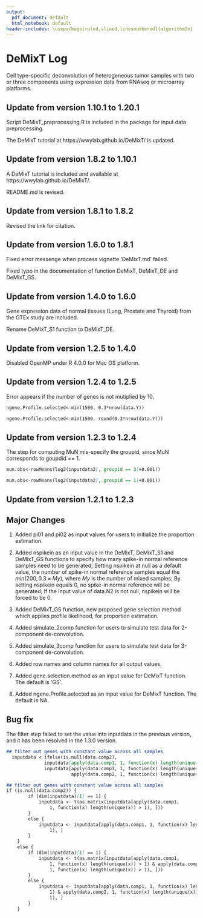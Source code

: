```yaml
---
output:
  pdf_document: default
  html_notebook: default
header-includes: \usepackage[ruled,vlined,linesnumbered]{algorithm2e}
---
```

# DeMixT Log
Cell type-specific deconvolution of heterogeneous tumor samples with two or three components using expression data from RNAseq or microarray platforms.

## Update from version 1.10.1 to 1.20.1 
Script DeMixT_preprocessing.R is included in the package for input data preprocessing.

The DeMixT tutorial at https://wwylab.github.io/DeMixT/ is updated.

## Update from version 1.8.2 to 1.10.1

A DeMixT tutorial is included and available at https://wwylab.github.io/DeMixT/.

README.md is revised.


## Update from version 1.8.1 to 1.8.2

Revised the link for citation. 

## Update from version 1.6.0 to 1.8.1

Fixed error messenge when process vignette 'DeMixT.md' failed.

Fixed typo in the documentation of function DeMixT, DeMixT_DE and DeMixT_GS.


## Update from version 1.4.0 to 1.6.0

Gene expression data of normal tissues (Lung, Prostate and Thyroid) from the GTEx study are included.

Rename DeMixT_S1 function to DeMixT_DE.


## Update from version 1.2.5 to 1.4.0

Disabled OpenMP under R 4.0.0 for Mac OS platform.

## Update from version 1.2.4 to 1.2.5

Error appears if the number of genes is not mutiplied by 10.
````markdown
ngene.Profile.selected<-min(1500, 0.3*nrow(data.Y))
````
````markdown
ngene.Profile.selected<-min(1500, round(0.3*nrow(data.Y)))
````


## Update from version 1.2.3 to 1.2.4

The step for computing MuN mis-specify the groupid, since MuN corresponds to goupdid == 1.
````markdown
mun.obs<-rowMeans(log2(inputdata2[, groupid == 3]+0.001))
````
````markdown
mun.obs<-rowMeans(log2(inputdata2[, groupid == 1]+0.001))
````

## Update from version 1.2.1 to 1.2.3

## Major Changes

1. Added pi01 and pi02 as input values for users to initialize the proportion estimation.

2. Added nspikein as an input value in the DeMixT, DeMixT_S1 and DeMixT_GS functions to specify how many spike-in normal reference samples need to be generated; Setting nspikein at null as a default value, the number of spike-in normal reference samples equal the $min(200, 0.3\times My)$, where $My$ is the number of mixed samples; By setting nspikein equals 0, no spike-in normal reference will be generated; If the input value of data.N2 is not null, nspikein will be forced to be 0.

3. Added DeMixT_GS function, new proposed gene selection method which applies profile likelihood, for proportion estimation.

4. Added simulate_2comp function for users to simulate test data for 2-component de-convolution.

5. Added simulate_3comp function for users to simulate test data for 3-component de-convolution.

6. Added row names and column names for all output values.

7. Added gene.selection.method as an input value for DeMixT function. The default is 'GS'.

8. Added ngene.Profile.selected as an input value for DeMixT function. The default is NA.

## Bug fix

The filter step failed to set the value into inputdata in the previous version, and it has been resolved in the 1.3.0 version.
````markdown
## filter out genes with constant value across all samples
  inputdata < ifelse(is.null(data.comp2), 
              inputdata[apply(data.comp1, 1, function(x) length(unique(x)) > 1), ], 
              inputdata[apply(data.comp1, 1, function(x) length(unique(x)) > 1) & 
                        apply(data.comp2, 1, function(x) length(unique(x)) > 1), ])
````
````markdown
## filter out genes with constant value across all samples
if (is.null(data.comp2)) {
        if (dim(inputdata)[1] == 1) {
            inputdata <- t(as.matrix(inputdata[apply(data.comp1, 
                1, function(x) length(unique(x)) > 1), ]))
        }
        else {
            inputdata <- inputdata[apply(data.comp1, 1, function(x) length(unique(x)) > 
                1), ]
        }
    }
    else {
        if (dim(inputdata)[1] == 1) {
            inputdata <- t(as.matrix(inputdata[apply(data.comp1, 
                1, function(x) length(unique(x)) > 1) & apply(data.comp2, 
                1, function(x) length(unique(x)) > 1), ]))
        }
        else {
            inputdata <- inputdata[apply(data.comp1, 1, function(x) length(unique(x)) > 
                1) & apply(data.comp2, 1, function(x) length(unique(x)) > 
                1), ]
        }
    }
````


